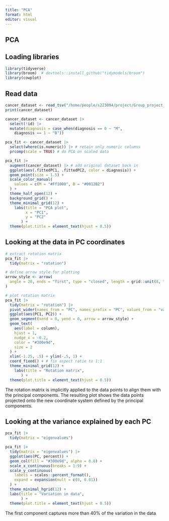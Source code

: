 ```yaml
---
title: "PCA"
format: html
editor: visual
---
```


## PCA

## Loading libraries

```r
library(tidyverse)
library(broom)  # devtools::install_github("tidymodels/broom")
library(cowplot)
```

## Read data

```r
cancer_dataset <- read_tsv("/home/people/s223094/project/Group_project_10/R/02_dat_clean.tsv")
print(cancer_dataset)
```

```r
cancer_dataset <- cancer_dataset |>
  select(!id) |>
  mutate(diagnosis = case_when(diagnosis == 0 ~ "M",
    diagnosis == 1 ~ "B"))

pca_fit <- cancer_dataset |> 
  select(where(is.numeric)) |> # retain only numeric columns
  prcomp(scale = TRUE) # do PCA on scaled data

```

```r
pca_fit |>
  augment(cancer_dataset) |> # add original dataset back in
  ggplot(aes(.fittedPC1, .fittedPC2, color = diagnosis)) + 
  geom_point(size = 1.5) +
  scale_color_manual(
    values = c(M = "#Ff1000", B = "#0012B2")
  ) +
  theme_half_open(12) + 
  background_grid() +
  theme_minimal_grid(12) +
    labs(title = "PCA plot",
         x = "PC1",
         y = "PC2"
       ) +
  theme(plot.title = element_text(hjust = 0.5))
```

## Looking at the data in PC coordinates

```r
# extract rotation matrix
pca_fit |>
  tidy(matrix = "rotation")
```

```r
# define arrow style for plotting
arrow_style <- arrow(
  angle = 20, ends = "first", type = "closed", length = grid::unit(8, "pt")
)

# plot rotation matrix
pca_fit |>
  tidy(matrix = "rotation") |>
  pivot_wider(names_from = "PC", names_prefix = "PC", values_from = "value") |>
  ggplot(aes(PC1, PC2)) +
  geom_segment(xend = 0, yend = 0, arrow = arrow_style) +
  geom_text(
    aes(label = column),
    hjust = 1, 
    nudge_x = -0.2,
    color = "#300e9d",
    size = 2
  ) +
  xlim(-1.25, .5) + ylim(-.5, 1) +
  coord_fixed() + # fix aspect ratio to 1:1
  theme_minimal_grid(12) +
    labs(title = "Rotation matrix",
       ) +
  theme(plot.title = element_text(hjust = 0.5))
```

The rotation matrix is implicitly applied to the data points to align them with the principal components. The resulting plot shows the data points projected onto the new coordinate system defined by the principal components.

## Looking at the variance explained by each PC

```r
pca_fit |>
  tidy(matrix = "eigenvalues")
```

```r
pca_fit |>
  tidy(matrix = "eigenvalues") |>
  ggplot(aes(PC, percent)) +
  geom_col(fill = "#300e9d", alpha = 0.8) +
  scale_x_continuous(breaks = 1:9) +
  scale_y_continuous(
    labels = scales::percent_format(),
    expand = expansion(mult = c(0, 0.01))
  ) +
  theme_minimal_hgrid(12) +
  labs(title = "Variation in data",
       ) +
  theme(plot.title = element_text(hjust = 0.5))
```

The first component captures more than 40% of the variation in the data
